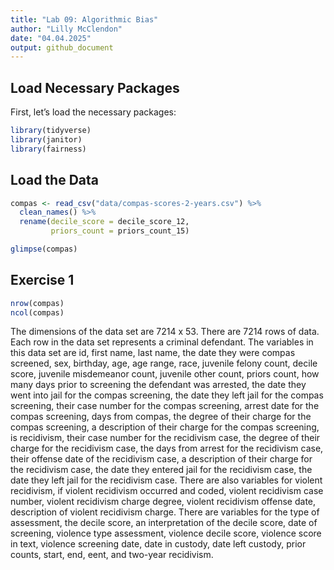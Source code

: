 ```yaml
---
title: "Lab 09: Algorithmic Bias"
author: "Lilly McClendon"
date: "04.04.2025"
output: github_document
---
```


## Load Necessary Packages  

First, let's load the necessary packages:  

```r
library(tidyverse)
library(janitor)
library(fairness)
```

## Load the Data


```r

compas <- read_csv("data/compas-scores-2-years.csv") %>%
  clean_names() %>%
  rename(decile_score = decile_score_12, 
         priors_count = priors_count_15)

glimpse(compas)

```


## Exercise 1 

```r

nrow(compas)
ncol(compas)
```

The dimensions of the data set are 7214 x 53. There are 7214 rows of data. Each row in the data set represents a criminal defendant. The variables in this data set are id, first name, last name, the date they were compas screened, sex, birthday, age, age range, race, juvenile felony count, decile score, juvenile misdemeanor count, juvenile other count, priors count, how many days prior to screening the defendant was arrested, the date they went into jail for the compas screening, the date they left jail for the compas screening, their case number for the compas screening, arrest date for the compas screening, days from compas, the degree of their charge for the compas screening, a description of their charge for the compas screening, is recidivism, their case number for the recidivism case, the degree of their charge for the recidivism case, the days from arrest for the recidivism case, their offense date of the recidivism case, a description of their charge for the recidivism case, the date they entered jail for the recidivism case, the date they left jail for the recidivism case. There are also variables for violent recidivism, if violent recidivism occurred and coded, violent recidivism case number, violent recidivism charge degree, violent recidivism offense date, description of violent recidivism charge. There are variables for the type of assessment, the decile score, an interpretation of the decile score, date of screening, violence type assessment, violence decile score, violence score in text, violence screening date, date in custody, date left custody, prior counts, start, end, eent, and two-year recidivism. 

